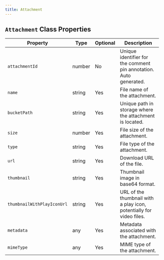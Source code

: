 ```yaml
---
title: Attachment
---
```


## `Attachment` Class Properties

| Property                   | Type    | Optional | Description |
|----------------------------|---------|----------|-------------|
| `attachmentId`             | number  | No       | Unique identifier for the comment pin annotation. Auto generated. |
| `name`                     | string  | Yes      | File name of the attachment. |
| `bucketPath`               | string  | Yes      | Unique path in storage where the attachment is located. |
| `size`                     | number  | Yes      | File size of the attachment. |
| `type`                     | string  | Yes      | File type of the attachment. |
| `url`                      | string  | Yes      | Download URL of the file. |
| `thumbnail`                | string  | Yes      | Thumbnail image in base64 format. |
| `thumbnailWithPlayIconUrl` | string  | Yes      | URL of the thumbnail with a play icon, potentially for video files. |
| `metadata`                 | any     | Yes      | Metadata associated with the attachment. |
| `mimeType`                 | any     | Yes      | MIME type of the attachment. |


